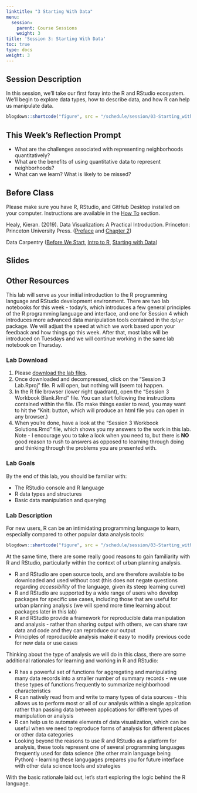 ```yaml
---
linktitle: "3 Starting With Data"
menu:
  session:
    parent: Course Sessions
    weight: 3
title: 'Session 3: Starting With Data'
toc: true
type: docs
weight: 3
---
```


## Session Description

In this session, we'll take our first foray into the R and RStudio ecosystem. We'll begin to explore data types, how to describe data, and how R can help us manipulate data.

```r
blogdown::shortcode("figure", src = "/schedule/session/03-Starting_with_Data_files/r_first_then.png", caption = "Image by [Allison Horst](https://github.com/allisonhorst/stats-illustrations)", type="Markdown")
```


## This Week's Reflection Prompt

- What are the challenges associated with representing neighborhoods quantitatively?
- What are the benefits of using quantitative data to represent neighborhoods?
- What can we learn? What is likely to be missed?

## Before Class

Please make sure you have R, RStudio, and GitHub Desktop installed on your computer. Instructions are available in the [How To](/howto) section.

Healy, Kieran. (2019). Data Visualization: A Practical Introduction. Princeton: Princeton University Press. ([Preface](https://uofi.box.com/s/xk1z2pnqtkbktg5dj0c44na1wuoiabgc) and [Chapter 2](https://uofi.box.com/s/a1q6cbxtnj7swn3xtpz6cj04vvqwskuv))
 
Data Carpentry ([Before We Start](https://datacarpentry.org/R-ecology-lesson/00-before-we-start.html), [Intro to R](https://datacarpentry.org/R-ecology-lesson/01-intro-to-r.html), [Starting with Data](https://datacarpentry.org/R-ecology-lesson/02-starting-with-data.html))

## Slides

## Other Resources

This lab will serve as your initial introduction to the R programming language and RStudio development environment. There are two lab notebooks for this week - today's, which introduces a few general principles of the R programming language and interface, and one for Session 4 which introduces more advanced data manipulation tools contained in the `dplyr` package. We will adjust the speed at which we work based upon your feedback and how things go this week. After that, most labs will be introduced on Tuesdays and we will continue working in the same lab notebook on Thursday.

### Lab Download

1. Please [download the lab files](/schedule/session/03-Starting_with_Data_files/03_Lab.zip).
2. Once downloaded and decompressed, click on the "Session 3 Lab.Rproj" file. R will open, but nothing will (seem to) happen.
3. In the R file browser (lower right quadrant), open the "Session 3 Workbook Blank.Rmd" file. You can start following the instructions contained within the file. (To make things easier to read, you may want to hit the "Knit: button, which will produce an html file you can open in any browser.)
4. When you're done, have a look at the "Session 3 Workbook Solutions.Rmd" file, which shows you my answers to the work in this lab. Note - I encourage you to take a look when you need to, but there is **NO** good reason to rush to answers as opposed to learning through doing and thinking through the problems you are presented with.

### Lab Goals

 By the end of this lab, you should be familiar with:
 
 - The RStudio console and R language
 - R data types and structures
 - Basic data manipulation and querying

### Lab Description
For new users, R can be an intimidating programming language to learn, especially compared to other popular data analysis tools:

```r
blogdown::shortcode("figure", src = "/schedule/session/03-Starting_with_Data_files/1_LearningCurve.png", caption = "Learning Curves for Popular Data Analysis Tools, [Leah A. Wasser](https://nceas.github.io/oss-lessons/spatial-data-gis-law/1-mon-spatial-data-intro.html)", type="Markdown")
```

At the same time, there are some really good reasons to gain familiarity with R and RStudio, particularly within the context of urban planning analysis.

- R and RStudio are open source tools, and are therefore available to be downloaded and used without cost (this does not negate questions regarding *accessibility* of the language, given its steep learning curve)
- R and RStudio are supported by a wide range of users who develop packages for specific use cases, including those that are useful for urban planning analysis (we will spend more time learning about packages later in this lab)
- R and RStudio provide a framework for reproducible data manipulation and analysis - rather than sharing output with others, we can share raw data and code and they can reproduce our output
- Principles of reproducible analysis make it easy to modify previous code for new data or use cases

Thinking about the type of analysis we will do in this class, there are some additional rationales for learning and working in R and RStudio:

- R has a powerful set of functions for aggregating and manipulating many data records into a smaller number of summary records - we use these types of functions frequently to summarize neighborhood characteristics
- R can natively read from and write to many types of data sources - this allows us to perform most or all of our analysis within a single applcation rather than passing data between applications for different types of manipulation or analysis
- R can help us to automate elements of data visualization, which can be useful when we need to reproduce forms of analysis for different places or other data categories
- Looking beyond the reasons to use R and RStudio as a platform for analysis, these tools represent one of several programming languages frequently used for data science (the other main language being Python) - learning these langugages prepares you for future interface with other data science tools and strategies

With the basic rationale laid out, let's start exploring the logic behind the R language.
